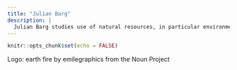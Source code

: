 ```yaml
---
title: "Julian Barg"
description: |
  Julian Barg studies use of natural resources, in particular environmental emissions of and environmental pollution by organizations. He loves finding understudied quantitative data but will use whatever methods are the best to get an answer to the research question. His idea of fun includes R, Python, Linux, shiny dashboards, NLP, neural networks, Jupyter Notebooks, web scraping, and the tidyverse. Prior to joining Ivey Business School for a PhD in Sustainability, he moved from Germany to China to obtain a Master in Management Science at Peking University HSBC Business School. Living in different parts of the world and learning Chinese had a large impact on Julian that he does not often talk about. In his spare time, Julian does rock climbing and listens to a lot of music, ranging from classical music to experimental music, rock, metal, and every crossover between those.
---
```


```r
knitr::opts_chunk$set(echo = FALSE)
```

Logo: earth fire by emilegraphics from the Noun Project
